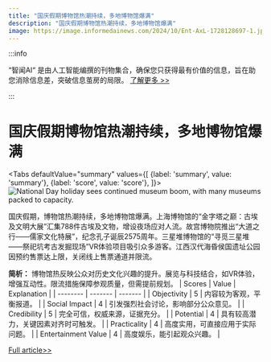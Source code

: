 ```yaml
---
title: "国庆假期博物馆热潮持续，多地博物馆爆满"
description: "国庆假期博物馆热潮持续，多地博物馆爆满"
image: https://image.informedainews.com/2024/10/Ent-AxL-1728128697-1.jpg
---
```



:::info

“智闻AI“ 是由人工智能编撰的刊物集合，确保您只获得最有价值的信息，旨在助您消除信息差，突破信息茧房的局限。  [了解更多 >>](/)

:::

# 国庆假期博物馆热潮持续，多地博物馆爆满


<Tabs
	defaultValue="summary"
	values={[
	{label: 'summary', value: 'summary'},
	{label: 'score', value: 'score'},
]}>
<TabItem value="summary">
<img
  src="https://image.informedainews.com/2024/10/Ent-AxL-1728128697-1.jpg"
  alt="National Day holiday sees continued museum boom, with many museums packed to capacity."
/>



国庆假期，博物馆热潮持续，多地博物馆爆满。上海博物馆的“金字塔之巅：古埃及文明大展”汇集788件古埃及文物，增设夜场应对人流。故宫博物院推出“大道之行——儒家文化特展”，纪念孔子诞辰2575周年。三星堆博物馆的“寻觅三星堆——祭祀坑考古发掘现场”VR体验项目吸引众多游客。江西汉代海昏侯国遗址公园因预约售票达上限，关闭线上售票通道并限流。

**简析：**
博物馆热反映公众对历史文化兴趣的提升。展览与科技结合，如VR体验，增强互动性。限流措施保障参观质量，但需提前规划。
</TabItem>
<TabItem value="score">
	| Scores     | Value   | Explanation |
	| -------- | ------- | ------- |
	| Objectivity  | 5    | 内容较为客观，平衡报道。    |
	| Social Impact | 4     | 引发强烈社会讨论，影响部分公众意见。    |
	| Credibility    | 5    | 完全可信，权威来源，证据充分。    |
	| Potential    | 4    | 具有较高潜力，关键因素对齐时可触发。    |
	| Practicality    | 4    | 高度实用，可直接应用于实际问题。    |
	| Entertainment Value    | 4    | 高度娱乐，能引起观众兴趣。    |
</TabItem>
</Tabs>

[Full article>>](https://www.thepaper.cn/newsDetail_forward_28942024)
